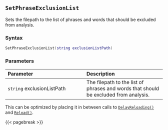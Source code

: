 ## `SetPhraseExclusionList`

Sets the filepath to the list of phrases and words that should be excluded from analysis.

### Syntax {-}

``` .lua
SetPhraseExclusionList(string exclusionListPath)
```

### Parameters {-}

**Parameter** | **Description**
| :-- | :-- |
| `string` exclusionListPath | The filepath to the list of phrases and words that should be excluded from analysis. |

::: {.tipsection data-latex=""}
This can be optimized by placing it in between calls to [`DelayReloading()`](#standard-delayreloading) and [`Reload()`](#standard-reload).
:::

{{< pagebreak >}}